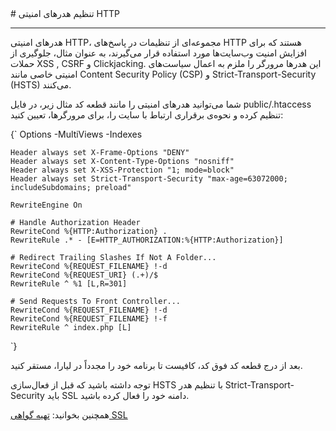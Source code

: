 


<Layout>
# تنظیم هدرهای امنیتی HTTP
<hr className="mb-2" />

هدرهای امنیتی HTTP، مجموعه‌ای از تنظیمات در پاسخ‌های HTTP هستند که برای افزایش امنیت وب‌سایت‌ها مورد استفاده قرار می‌گیرند، به عنوان مثال،
جلوگیری از حملات XSS , CSRF و Clickjacking. این هدرها مرورگر را ملزم به اعمال سیاست‌های امنیتی خاصی مانند 
Content Security Policy (CSP) و Strict-Transport-Security (HSTS)
 می‌کنند.

شما می‌توانید هدرهای امنیتی را مانند قطعه کد مثال زیر، در فایل <Important>public/.htaccess</Important> تنظیم کرده و نحوه‌ی برقراری ارتباط با سایت را، برای مرورگرها، تعیین کنید:
<div className="h-2" />
<div dir='ltr'>
    <Highlight className="bash">
        {`<IfModule mod_rewrite.c>
    <IfModule mod_negotiation.c>
        Options -MultiViews -Indexes
    </IfModule>

    Header always set X-Frame-Options "DENY"
    Header always set X-Content-Type-Options "nosniff"
    Header always set X-XSS-Protection "1; mode=block"
    Header always set Strict-Transport-Security "max-age=63072000; includeSubdomains; preload"

    RewriteEngine On

    # Handle Authorization Header
    RewriteCond %{HTTP:Authorization} .
    RewriteRule .* - [E=HTTP_AUTHORIZATION:%{HTTP:Authorization}]

    # Redirect Trailing Slashes If Not A Folder...
    RewriteCond %{REQUEST_FILENAME} !-d
    RewriteCond %{REQUEST_URI} (.+)/$
    RewriteRule ^ %1 [L,R=301]

    # Send Requests To Front Controller...
    RewriteCond %{REQUEST_FILENAME} !-d
    RewriteCond %{REQUEST_FILENAME} !-f
    RewriteRule ^ index.php [L]
</IfModule>`}
    </Highlight>
</div>
<div className="h-2" />
بعد از درج قطعه کد فوق کد، کافیست تا برنامه خود را مجدداً در لیارا، مستقر کنید.

<Alert variant='warning'>
<p>
توجه داشته باشید که قبل از فعال‌سازی <Important>HSTS</Important> با تنظیم هدر <Important>Strict-Transport-Security</Important> باید SSL دامنه خود را فعال کرده باشید.
</p>
</Alert>
<Alert variant='success'>
<p>
همچنین بخوانید: <a href="/paas/domains/enable-ssl" className="blue-link">تهیه گواهی SSL</a>
</p>
</Alert>

<NextPage next="./use-hooks" />
</Layout>